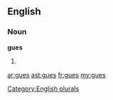 {{also|gués}}
==English==

===Noun===
'''gues'''

# {{plural of|[[gue]]}}

[[Category:English plurals]]

[[ar:gues]]
[[ast:gues]]
[[fr:gues]]
[[my:gues]]